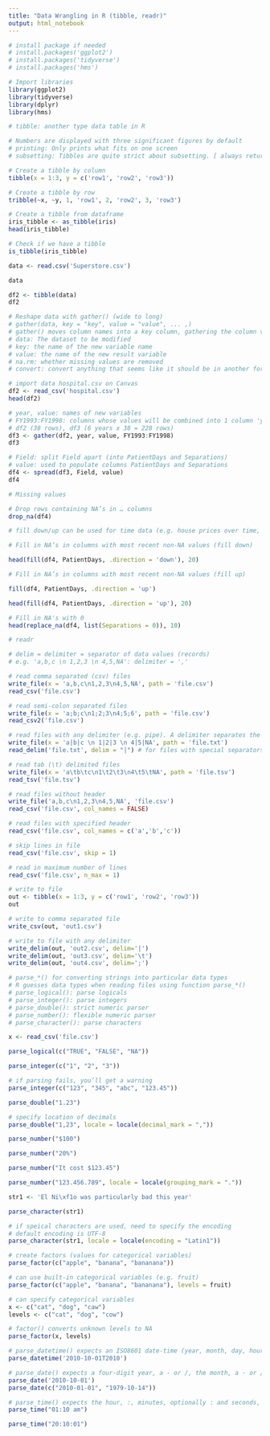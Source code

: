 ---
title: "Data Wrangling in R (tibble, readr)"
output: html_notebook
---

```{r}
# install package if needed 
# install.packages('ggplot2')
# install.packages('tidyverse')
# install.packages('hms')
```

```{r}
# Import libraries
library(ggplot2)
library(tidyverse)
library(dplyr)
library(hms)

```

```{r}
# tibble: another type data table in R 

# Numbers are displayed with three significant figures by default
# printing: Only prints what fits on one screen
# subsetting: Tibbles are quite strict about subsetting. [ always returns another tibble. Contrast this with a data frame: sometimes [ returns a data frame and sometimes it just returns a vector:

# Create a tibble by column
tibble(x = 1:3, y = c('row1', 'row2', 'row3'))

# Create a tibble by row
tribble(~x, ~y, 1, 'row1', 2, 'row2', 3, 'row3')

# Create a tibble from dataframe
iris_tibble <- as_tibble(iris)
head(iris_tibble)

# Check if we have a tibble
is_tibble(iris_tibble)

data <- read.csv('Superstore.csv')

data

df2 <- tibble(data)
df2

```

```{r}
# Reshape data with gather() (wide to long)
# gather(data, key = "key", value = "value", ... ,)
# gather() moves column names into a key column, gathering the column values into a single value column
# data: The dataset to be modified
# key: the name of the new variable name
# value: the name of the new result variable
# na.rm: whether missing values are removed
# convert: convert anything that seems like it should be in another format to that other format, e.g. numeric to numeric

# import data hospital.csv on Canvas
df2 <- read_csv('hospital.csv')
head(df2)

# year, value: names of new variables 
# FY1993:FY1998: columns whose values will be combined into 1 column 'year'. Fill in that column with 'value'
# df2 (38 rows), df3 (6 years x 38 = 228 rows)
df3 <- gather(df2, year, value, FY1993:FY1998)
df3

# Field: split Field apart (into PatientDays and Separations)
# value: used to populate columns PatientDays and Separations
df4 <- spread(df3, Field, value)
df4

```

```{r}
# Missing values

# Drop rows containing NA’s in … columns
drop_na(df4)

# fill down/up can be used for time data (e.g. house prices over time, stock prices over time)

# Fill in NA’s in columns with most recent non-NA values (fill down)

head(fill(df4, PatientDays, .direction = 'down'), 20)

# Fill in NA’s in columns with most recent non-NA values (fill up)

fill(df4, PatientDays, .direction = 'up')

head(fill(df4, PatientDays, .direction = 'up'), 20)

# Fill in NA's with 0
head(replace_na(df4, list(Separations = 0)), 10)

```

```{r}
# readr

# delim = delimiter = separator of data values (records) 
# e.g. 'a,b,c \n 1,2,3 \n 4,5,NA': delimiter = ','

# read comma separated (csv) files 
write_file(x = 'a,b,c\n1,2,3\n4,5,NA', path = 'file.csv') 
read_csv('file.csv')

# read semi-colon separated files 
write_file(x = 'a;b;c\n1;2;3\n4;5;6', path = 'file.csv') 
read_csv2('file.csv')

# read files with any delimiter (e.g. pipe). A delimiter separates the values of individual cells
write_file(x = 'a|b|c \n 1|2|3 \n 4|5|NA', path = 'file.txt') 
read_delim('file.txt', delim = "|") # for files with special separators, use read_delim and specify the delimiter '|'

# read tab (\t) delimited files
write_file(x = 'a\tb\tc\n1\t2\t3\n4\t5\tNA', path = 'file.tsv')
read_tsv('file.tsv')

# read files without header
write_file('a,b,c\n1,2,3\n4,5,NA', 'file.csv')
read_csv('file.csv', col_names = FALSE)

# read files with specified header
read_csv('file.csv', col_names = c('a','b','c'))

# skip lines in file 
read_csv('file.csv', skip = 1)

# read in maximum number of lines 
read_csv('file.csv', n_max = 1)


```

```{r}
# write to file 
out <- tibble(x = 1:3, y = c('row1', 'row2', 'row3'))
out

# write to comma separated file 
write_csv(out, 'out1.csv')

# write to file with any delimiter
write_delim(out, 'out2.csv', delim='|')
write_delim(out, 'out3.csv', delim='\t')
write_delim(out, 'out4.csv', delim=';')

```


```{r}
# parse_*() for converting strings into particular data types 
# R guesses data types when reading files using function parse_*()
# parse_logical(): parse logicals
# parse_integer(): parse integers
# parse_double(): strict numeric parser
# parse_number(): flexible numeric parser
# parse_character(): parse characters

x <- read_csv('file.csv')

parse_logical(c("TRUE", "FALSE", "NA"))

parse_integer(c("1", "2", "3"))

# if parsing fails, you’ll get a warning
parse_integer(c("123", "345", "abc", "123.45"))

parse_double("1.23") 

# specify location of decimals 
parse_double("1,23", locale = locale(decimal_mark = ","))

parse_number("$100")

parse_number("20%")

parse_number("It cost $123.45")

parse_number("123.456.789", locale = locale(grouping_mark = "."))

str1 <- 'El Ni\xf1o was particularly bad this year'

parse_character(str1)

# if speical characters are used, need to specify the encoding
# default encoding is UTF-8
parse_character(str1, locale = locale(encoding = "Latin1"))

# create factors (values for categorical variables)
parse_factor(c("apple", "banana", "bananana"))

# can use built-in categorical variables (e.g. fruit)
parse_factor(c("apple", "banana", "bananana"), levels = fruit)

# can specify categorical variables 
x <- c("cat", "dog", "caw")
levels <- c("cat", "dog", "cow")

# factor() converts unknown levels to NA
parse_factor(x, levels)

# parse_datetime() expects an ISO8601 date-time (year, month, day, hour, minute, second)
parse_datetime('2010-10-01T2010')

# parse_date() expects a four-digit year, a - or /, the month, a - or /, then the day
parse_date('2010-10-01')
parse_date(c("2010-01-01", "1979-10-14"))

# parse_time() expects the hour, :, minutes, optionally : and seconds, and an optional a.m./p.m. specifier:
parse_time("01:10 am")

parse_time("20:10:01")

```




